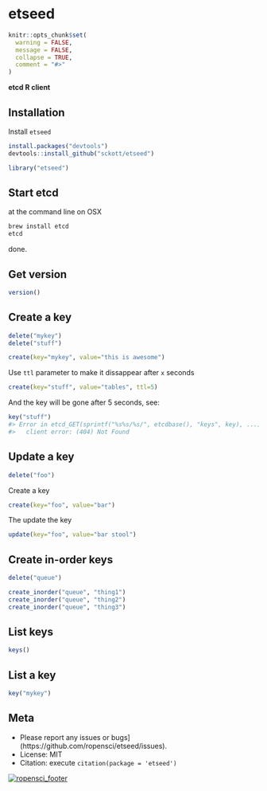 etseed
========

```r
knitr::opts_chunk$set(
  warning = FALSE,
  message = FALSE,
  collapse = TRUE,
  comment = "#>"
)
```

__etcd R client__

## Installation

Install `etseed`

```r
install.packages("devtools")
devtools::install_github("sckott/etseed")
```

```r
library("etseed")
```

## Start etcd

at the command line on OSX

```sh
brew install etcd
etcd
```

done.

## Get version

```r
version()
```

## Create a key

```r
delete("mykey")
delete("stuff")
```

```r
create(key="mykey", value="this is awesome")
```

Use `ttl` parameter to make it dissappear after `x` seconds

```r
create(key="stuff", value="tables", ttl=5)
```

And the key will be gone after 5 seconds, see:

```r
key("stuff")
#> Error in etcd_GET(sprintf("%s%s/%s/", etcdbase(), "keys", key), ...) : 
#>   client error: (404) Not Found 
```

## Update a key

```r
delete("foo")
```

Create a key

```r
create(key="foo", value="bar")
```

The update the key

```r
update(key="foo", value="bar stool")
```

## Create in-order keys

```r
delete("queue")
```

```r
create_inorder("queue", "thing1")
create_inorder("queue", "thing2")
create_inorder("queue", "thing3")
```

## List keys

```r
keys()
```

## List a key

```r
key("mykey")
```

## Meta

* Please report any issues or bugs](https://github.com/ropensci/etseed/issues).
* License: MIT
* Citation: execute `citation(package = 'etseed')`

[![ropensci_footer](http://ropensci.org/public_images/github_footer.png)](http://ropensci.org)

